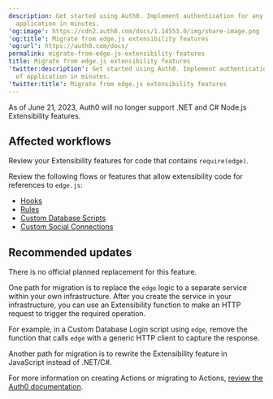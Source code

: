 ```yaml
---
description: Get started using Auth0. Implement authentication for any kind of
  application in minutes.
'og:image': https://cdn2.auth0.com/docs/1.14553.0/img/share-image.png
'og:title': Migrate from edge.js extensibility features
'og:url': https://auth0.com/docs/
permalink: migrate-from-edge-js-extensibility-features
title: Migrate from edge.js extensibility features
'twitter:description': Get started using Auth0. Implement authentication for any kind
  of application in minutes.
'twitter:title': Migrate from edge.js extensibility features
---
```

As of June 21, 2023, Auth0 will no longer support .NET and C# Node.js Extensibility features.

## Affected workflows

Review your Extensibility features for code that contains `require(edge)`.

Review the following flows or features that allow extensibility code for references to `edge.js`:

* [Hooks](/customize/hooks)
* [Rules](/customize/rules)
* [Custom Database Scripts](/authenticate/database-connections/custom-db/create-db-connection#create-database-action-scripts)
* [Custom Social Connections](/authenticate/identity-providers/social-identity-providers/oauth2)

## Recommended updates

There is no official planned replacement for this feature.

One path for migration is to replace the `edge` logic to a separate service within your own infrastructure. After you create the service in your infrastructure, you can use an Extensibility function to make an HTTP request to trigger the required operation.

For example, in a Custom Database Login script using `edge`, remove the function that calls `edge` with a generic HTTP client to capture the response.

Another path for migration is to rewrite the Extensibility feature in JavaScript instead of .NET/C#.

For more information on creating Actions or migrating to Actions, [review the Auth0 documentation](/customize/actions).